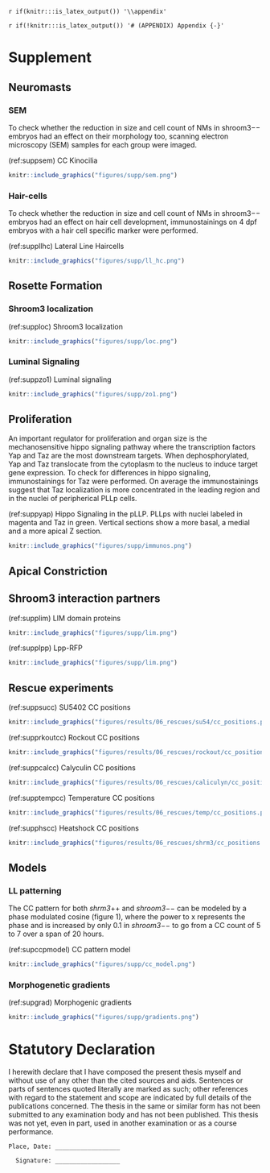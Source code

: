 `r if(knitr:::is_latex_output()) '\\appendix'`

`r if(!knitr:::is_latex_output()) '# (APPENDIX) Appendix {-}'` 

<!--
If you feel it necessary to include an appendix, it goes here.
-->

# Supplement

## Neuromasts

### SEM

To check whether the reduction in size and cell count of NMs in shroom3$--$ embryos had an effect on their morphology too, scanning electron microscopy (SEM) samples for each group were imaged.

(ref:suppsem) CC Kinocilia

```r
knitr::include_graphics("figures/supp/sem.png")
```

### Hair-cells

To check whether the reduction in size and cell count of NMs in shroom3$--$ embryos had an effect on hair cell development, immunostainings on 4 dpf embryos with a hair cell specific marker were performed.

(ref:suppllhc) Lateral Line Haircells

```r
knitr::include_graphics("figures/supp/ll_hc.png")
```

## Rosette Formation

### Shroom3 localization

(ref:supploc) Shroom3 localization

```r
knitr::include_graphics("figures/supp/loc.png")
```

### Luminal Signaling

(ref:suppzo1) Luminal signaling

```r
knitr::include_graphics("figures/supp/zo1.png")
```

## Proliferation

An important regulator for proliferation and organ size is the mechanosensitive hippo signaling pathway where the transcription factors Yap and Taz are the most downstream targets. When dephosphorylated, Yap and Taz translocate from the cytoplasm to the nucleus to induce target gene expression. 
To check for differences in hippo signaling, immunostainings for Taz were performed. On average the immunostainings suggest that Taz localization is more concentrated in the leading region and in the nuclei of peripherical PLLp cells.

(ref:suppyap) Hippo Signaling in the pLLP. PLLps with nuclei labeled in magenta and Taz in green. Vertical sections show a more basal, a medial and a more apical Z section.

```r
knitr::include_graphics("figures/supp/immunos.png")
```

## Apical Constriction

## Shroom3 interaction partners

(ref:supplim) LIM domain proteins

```r
knitr::include_graphics("figures/supp/lim.png")
```

(ref:supplpp) Lpp-RFP

```r
knitr::include_graphics("figures/supp/lim.png")
```

## Rescue experiments

(ref:suppsucc) SU5402 CC positions

```r
knitr::include_graphics("figures/results/06_rescues/su54/cc_positions.png")
```

(ref:supprkoutcc) Rockout CC positions

```r
knitr::include_graphics("figures/results/06_rescues/rockout/cc_positions.png")
```

(ref:suppcalcc) Calyculin CC positions

```r
knitr::include_graphics("figures/results/06_rescues/caliculyn/cc_positions.png")
```

(ref:supptempcc) Temperature CC positions

```r
knitr::include_graphics("figures/results/06_rescues/temp/cc_positions.png")
```

(ref:supphscc) Heatshock CC positions

```r
knitr::include_graphics("figures/results/06_rescues/shrm3/cc_positions.png")
```

## Models

### LL patterning

The CC pattern for both _shrm3_++ and _shroom3_$--$ can be modeled by a phase modulated cosine (figure 1), where the power to x represents the phase and is increased by only 0.1 in _shroom3_$--$ to go from a CC count of 5 to 7 over a span of 20 hours.

(ref:supccpmodel) CC pattern model

```r
knitr::include_graphics("figures/supp/cc_model.png")
```

### Morphogenetic gradients

(ref:supgrad) Morphogenic gradients

```r
knitr::include_graphics("figures/supp/gradients.png")
```

# **Statutory Declaration** {.unnumbered}

I herewith declare that I have composed the present thesis myself and without use of any other than the
cited sources and aids. Sentences or parts of sentences quoted literally are marked as such; other references
with regard to the statement and scope are indicated by full details of the publications concerned. The thesis
in the same or similar form has not been submitted to any examination body and has not been published.
This thesis was not yet, even in part, used in another examination or as a course performance.

    Place, Date: __________________           

      Signature: __________________
